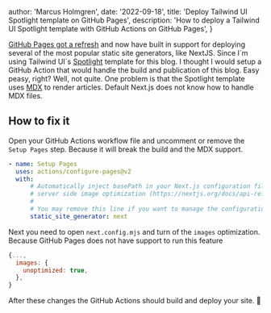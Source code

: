 
  author: 'Marcus Holmgren',
  date: '2022-09-18',
  title: 'Deploy Tailwind UI Spotlight template on GitHub Pages',
  description:
    'How to deploy a Tailwind UI Spotlight template with GitHub Actions on GitHub Pages',
}


[GitHub Pages got a refresh](https://youtube.com/shorts/Kq28yBigDYw?feature=share) and now have built in support for deploying several of the most popular static site generators, like NextJS.
Since I´m using Tailwind UI´s [Spotlight](https://tailwindui.com/templates/spotlight) template for this blog. I thought I would setup a GitHub Action that would handle the build and publication of this blog. Easy peasy, right?
Well, not quite. One problem is that the Spotlight template uses [MDX](https://mdxjs.com) to render articles. Default Next.js does not know how to handle MDX files.

## How to fix it

Open your GitHub Actions workflow file and uncomment or remove the `Setup Pages` step. Because it will break the build and the MDX support.

```yaml
- name: Setup Pages
  uses: actions/configure-pages@v2
  with:
      # Automatically inject basePath in your Next.js configuration file and disable
      # server side image optimization (https://nextjs.org/docs/api-reference/next/image#unoptimized).
      #
      # You may remove this line if you want to manage the configuration yourself.
      static_site_generator: next
```

Next you need to open `next.config.mjs` and turn of the `images` optimization. Because GitHub Pages does not have support to run this feature

```js
{...,
  images: {
    unoptimized: true,
  },
}
```

After these changes the GitHub Actions should build and deploy your site.  🎉
